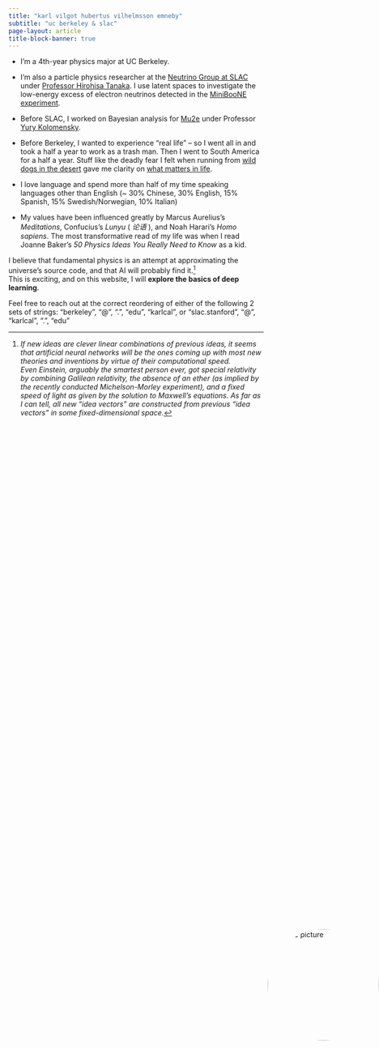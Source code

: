 ```yaml
---
title: "karl vilgot hubertus vilhelmsson emneby"
subtitle: "uc berkeley & slac"
page-layout: article
title-block-banner: true
---
```


<style>
.title-block-header {
  position: relative;
}

.profile-pic {
  position: absolute;
  right: 0;
  top: 50%;
  transform: translateY(-50%);
  width: 220px;
  height: 220px;
  border-radius: 50%;
  object-fit: cover;
}

@media (max-width: 768px) {
  .profile-pic {
    position: static;
    transform: none;
    display: block;
    margin: 20px auto;
    width: 180px;
    height: 180px;
  }
}
</style>

<img src="picOfMe.jpg" class="profile-pic" alt="Profile picture">

- I'm a 4th-year physics major at UC Berkeley. 

- I'm also a particle physics researcher at the [Neutrino Group at SLAC](https://web.slac.stanford.edu/neutrino/) under [Professor Hirohisa Tanaka](https://profiles.stanford.edu/hirohisa-tanaka). 
I use latent spaces to investigate the low-energy excess of electron neutrinos detected in the [MiniBooNE experiment](https://en.wikipedia.org/wiki/MiniBooNE). 

- Before SLAC, I worked on Bayesian analysis for [Mu2e](https://mu2e.fnal.gov/) under Professor [Yury Kolomensky](https://physics.berkeley.edu/people/faculty/yury-kolomensky). 

- Before Berkeley, I wanted to experience "real life" -- so I went all in and took a half a year to work as a trash man.
Then I went to South America for a half a year.
Stuff like the deadly fear I felt when running from [wild dogs in the desert](desert_around_arequipa.jpg) gave me clarity on [what matters in life](friends_n_fam.jpg). 

- I love language and spend more than half of my time speaking languages other than English (~ 30% Chinese, 30% English, 15% Spanish, 15% Swedish/Norwegian, 10% Italian)

- My values have been influenced greatly by Marcus Aurelius's *Meditations*, Confucius's *Lunyu* ( *论语* ), and Noah Harari's *Homo sapiens*. 
The most transformative read of my life was when I read Joanne Baker's *50 Physics Ideas You Really Need to Know* as a kid.

I believe that fundamental physics is an attempt at approximating the universe's source code, and that AI will probably find it.[^1]  
This is exciting, and on this website, I will **explore the basics of deep learning**. 

Feel free to reach out at the correct reordering of either of the following 2 sets of strings: "berkeley", "@", ".", "edu", "karlcal", or "slac.stanford", "@", "karlcal",  ".", "edu"


[^1]: *If new ideas are clever linear combinations of previous ideas, it seems that artificial neural networks will be the ones coming up with most new theories and inventions by virtue of their computational speed.  
Even Einstein, arguably the smartest person ever, got special relativity by combining Galilean relativity, the absence of an ether (as implied by the recently conducted Michelson-Morley experiment), and a fixed speed of light as given by the solution to Maxwell's equations. 
As far as I can tell, all new "idea vectors" are constructed from previous "idea vectors" in some fixed-dimensional space.*